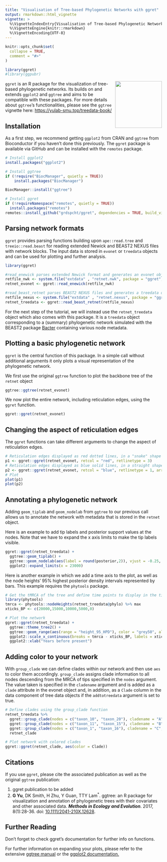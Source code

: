 ```yaml
---
title: "Visualisation of Tree-based Phylogenetic Networks with ggret"
output: rmarkdown::html_vignette
vignette: >
  %\VignetteIndexEntry{Visualisation of Tree-based Phylogenetic Networks with ggret}
  %\VignetteEngine{knitr::rmarkdown}
  %\VignetteEncoding{UTF-8}
---
```


```r
knitr::opts_chunk$set(
  collapse = TRUE,
  comment = "#>"
)
```

```r
library(ggret)
#library(ggpubr)
```

<style>
    pre {
        border: 0;
    }
</style>

<img style="float: right;" src="../man/figures/ggret_logo.png" width="150px">

`ggret` is an R package for the visualization of tree-based phylogenetic networks.  Its builds on and extends `ggplot2` and `ggtree` and aims to be compatible with these packages. For more details about `ggtree`'s functionalities, please see the `ggtree` vignette here: <https://yulab-smu.top/treedata-book/>

## Installation

As a first step, we recommend getting `ggplot2` from CRAN and `ggtree` from Bioconductor if you haven't done this previously. The `ggret` package is available via GitHub and can be installed with the `remotes` package.

```r
# Install ggplot2
install.packages("ggplot2")

# Install ggtree
if (!require("BiocManager", quietly = TRUE))
    install.packages("BiocManager")

BiocManager::install("ggtree")

# Install ggret
if (!requireNamespace("remotes", quietly = TRUE))
  install.packages("remotes")
remotes::install_github("grdspcht/ggret", dependencies = TRUE, build_vignettes = TRUE)
```

## Parsing network formats

`ggret` provides parsing functions building upon `ape::read.tree` and `treeio::read.beast` for reading extended Newick and BEAST2 NEXUS files with network blocks. The input data is stored in `evonet` or `treedata` objects and can be used for plotting and further analysis.

```r
library(ggret)

#read_enewick parses extended Newick format and generates an evonet object. 
retfile_nwk <- system.file("extdata" , "retnet.nwk", package = "ggret", mustWork = TRUE)
retnet_evonet <- ggret::read_enewick(retfile_nwk)

#read_beast_retnet parses BEAST2 NEXUS files and generates a treedata object.
retfile_nexus <- system.file("extdata" , "retnet.nexus", package = "ggret", mustWork = TRUE)
retnet_treedata <- ggret::read_beast_retnet(retfile_nexus)
```

For the next step of the tutorial, we will instead use the `retnet_treedata` object which also comes with this package. It is a `treedata` object corresponding to a (summary) phylogenetic network simulated with the BEAST2 package [Bacter](https://github.com/tgvaughan/bacter) containing various node metadata.

## Plotting a basic phylogenetic network

`ggret` is the central function of this package. In a simple call without additional arguments it only plots a visual representation of the phylogenetic network.

We first use the original `ggtree` function to plot the backbone tree of the `retnet` object

```r
ggtree::ggtree(retnet_evonet)
```

We now plot the entire network, including reticulation edges, using the `ggret` function.

```r
ggret::ggret(retnet_evonet)
```

## Changing the aspect of reticulation edges

The `ggret` functions can take different arguments to change the aspect of reticulation edges.

```r
# Reticulation edges displayed as red dotted lines, in a "snake" shape
p1 <- ggret::ggret(retnet_evonet, retcol = "red", retlinetype = 3)
# Reticulation edges displayed as blue solid lines, in a straight shape and with arrow heads
p2 <- ggret::ggret(retnet_evonet, retcol = "blue", retlinetype = 1, arrows = T, rettype = "straight")
# Plot
plot(p1)
plot(p2)
```

<!-- ## Rotating nodes to improve visualization

We can rotate some of the nodes to avoid crossing of reticulation edges and improve visualization using the `ggtree` `rotate` function. Note that one can initially visualize node indices using `ggret(retnet) + geom_nodelab(aes(label=node))` to make this easier.

```r
library(ape)
#create initial plot
#p <- ggret::ggret(retnet)
#rotate nodes to facilitate visualization
#ape::rotate(p,node=31) %>%
#  ape::rotate(node=30) %>%
#  ape::rotate(node=26) %>%
#  ape::rotate(node=37) ->
#  p
#plot
#p
```

-->

## Annotating a phylogenetic network

Adding `geom_tiplab` and `geom_nodelab` from `ggtree` to our previous call allows us to annotate the network with metadata that is stored in the `retnet` object.

Here is an example to add tip labels and posterior support values at the nodes. Note that we have to expand the x axis limits to make the tip labels visible.

```r
ggret::ggret(retnet_treedata) + 
  ggtree::geom_tiplab() +
  ggtree::geom_nodelab(aes(label = round(posterior,2)), vjust = -0.25, hjust = 1.2, size = 3) +
  ggplot2::expand_limits(x = 23000)
```

Here is another example in which we add a time axis to the plot, as well as the node heights' 95% highest posterior density intervals represented by bars. This example requires the `phytools` package. 

```r
# Get the tMRCA of the tree and define time points to display in the time axis in years BP
library(phytools)
tmrca <- phytools::nodeHeights(retnet_treedata@phylo) %>% max
xticks_BP <- c(20000,15000,10000,5000,0)

# Plot the network
ggret::ggret(retnet_treedata) +
  ggtree::theme_tree2() +
  ggtree::geom_range(aes(range = "height_95_HPD"), color = "grey50", alpha = .6, size = 1.5) +
  ggplot2::scale_x_continuous(breaks = tmrca - xticks_BP, labels = xticks_BP) +
  ggplot2::xlab("Years before present")
```

## Adding color to your network

With `group_clade` we can define clades within our network and then use `aes` to color them accordingly. `group_clade` assigns clade information to all nodes descending from the MRCA of tips specified in the `nodes` argument. The value taken is specified in the `cladename` argument and is added as a `clade` attribute in the evonet object and, in addition, as a `Clade` column in the data component of tree data objects if the `addtotreedata` argument is set to true. 

```r
# Define clades using the group_clade function
retnet_treedata %>%
  ggret::group_clade(nodes = c("taxon_10", "taxon_20"), cladename = "A", addtotreedata = T) %>%
  ggret::group_clade(nodes = c("taxon_11", "taxon_15"), cladename = "B", addtotreedata = T) %>%
  ggret::group_clade(nodes = c("taxon_1", "taxon_16"), cladename = "C", addtotreedata = T) ->
  retnet_clade

# Plot network with colored clades
ggret::ggret(retnet_clade, aes(color = Clade))
```

## Citations

If you use `ggret`, please cite the associated publication as well as the original `ggtree` publication:

1. ggret publication to be added
2. __G Yu__, DK Smith, H Zhu, Y Guan, TTY Lam^\*^. ggtree: an R package for
visualization and annotation of phylogenetic trees with their covariates and
other associated data. __*Methods in Ecology and Evolution*__. 2017, 8(1):28-36.
doi: [10.1111/2041-210X.12628](https://doi.org/10.1111/2041-210X.12628).


## Further Reading

Don't forget to check ggret's documentation for further info on functions.


For further information on expanding your plots, please refer to the extensive [ggtree manual](https://yulab-smu.top/treedata-book/index.html) or the [ggplot2 documentation.](https://ggplot2.tidyverse.org/reference/)  
